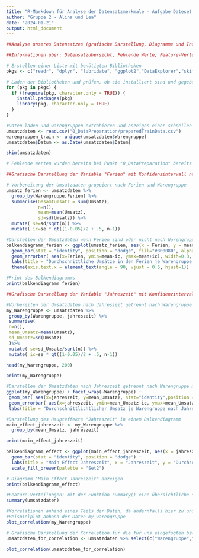 ```yaml
---
title: "R-Markdown für Analyse der Datensatzmerkmale - Aufgabe Dateset Characterisristics"
author: "Gruppe 2 - Alina und Lea"
date: "2024-01-21"
output: html_document
---
```


```r
##Analyse unseres Datensatzes (grafische Darstellung, Diagramme und Informationstabellen um Hauptmerkmale des Datensatzes zusammenzufassen)

##Informationen über: Datensatzübersicht, Fehlende Werte, Feature-Verteilungen, Korrelationen
```

```r
# Erstellen einer Liste mit benötigten Bibliotheken
pkgs <- c("readr", "dplyr", "lubridate", "ggplot2","DataExplorer","skimr")

# Laden der Bibliotheken und prüfen, ob sie installiert sind und gegebendenfalls installieren
for (pkg in pkgs) {
  if (!require(pkg, character.only = TRUE)) {
    install.packages(pkg)
    library(pkg, character.only = TRUE)
  }
}
```

```r
#Daten laden und warengruppen extrahieren und anzeigen einer schnellen Datenübersicht der eingelesenen Daten mit skim
umsatzdaten <- read.csv("0_DataPreparation/preparedTrainData.csv")
warengruppen_train <- unique(umsatzdaten$Warengruppe)
umsatzdaten$Datum <- as.Date(umsatzdaten$Datum)

skim(umsatzdaten)

```

```r
# Fehlende Werten wurden bereits bei Punkt "0_DataPreparation" bereits durch andere Werte ersetzt, wodurch jetzt hier keine fehlenden Werte mehr ersetzt werden müssen. Dies wurde mit der VIM Funktion bereit im Preperation Skript grafisch geprüft. Und hier konnte man auch anhand der skim-Übersicht gut sehen, dass keine fehlenden Werte mehr im Datensatz vorhanden sind.
```

```r
##Grafische Darstellung der Variable "Ferien" mit Konfidenzintervall nach Warengruppe

# Vorbereitung der Umsatzdaten gruppiert nach Ferien und Warengruppe
umsatz_ferien <- umsatzdaten %>%
  group_by(Warengruppe,Ferien) %>%
  summarise(Gesamtumsatz = sum(Umsatz),
            n=n(), 
            mean=mean(Umsatz),
            sd=sd(Umsatz)) %>%
  mutate( se=sd/sqrt(n)) %>%
  mutate( ic=se * qt((1-0.05)/2 + .5, n-1))

#Darstellen der Umsatzdaten wenn Ferien sind oder nicht nach Warengruppe mit Konfidenzintervall
balkendiagramm_ferien <- ggplot(umsatz_ferien, aes(x = Ferien, y = mean)) + facet_wrap(~Warengruppe)+
  geom_bar(stat = "identity", position = "dodge", fill="#800080", alpha=0.7)+
  geom_errorbar( aes(x=Ferien, ymin=mean-ic, ymax=mean+ic), width=0.3, colour="orange", alpha=0.9, linewidth=1.0)+
  labs(title = "Durchschnittliche Umsätze in den Ferien je Warengruppe mit Konfidenzintervall", x = "Ferien", y = "Durchschnittlicher Umsatz")+
  theme(axis.text.x = element_text(angle = 90, vjust = 0.5, hjust=1))

#Print des Balkendiagramms
print(balkendiagramm_ferien)

```

```r
##Grafische Darstellung der Variable "Jahreszeit" mit Konfidenzintervall nach Warengruppe

#Vorbereiten der Umsatzdaten nach Jahreszeit getrennt nach Warengruppe
my_Warengruppe <- umsatzdaten %>%
 group_by(Warengruppe, jahreszeit) %>%
 summarise(
 n=n(),
 mean_Umsatz=mean(Umsatz),
 sd_Umsatz=sd(Umsatz)
 )%>%
 mutate( se=sd_Umsatz/sqrt(n)) %>%
 mutate( ic=se * qt((1-0.05)/2 + .5, n-1)) 

head(my_Warengruppe, 200)

print(my_Warengruppe)

#Darstellen der Umsatzdaten nach Jahreszeit getrennt nach Warengruppe mit Konfidenzintervall 
ggplot(my_Warengruppe) + facet_wrap(~Warengruppe) +
 geom_bar( aes(x=jahreszeit, y=mean_Umsatz), stat="identity",position = "dodge", fill="#800080", alpha=0.7) +
 geom_errorbar( aes(x=jahreszeit, ymin=mean_Umsatz-ic, ymax=mean_Umsatz+ic), width=0.3, colour="orange", alpha=0.9, linewidth=1.0) +
 labs(title = "Durchschnittlichtlicher Umsatz je Warengruppe nach Jahrenzeit mit Konfidenzintervall", x = "Jahreszeit", y = "Durchschnittlicher Umsatz", fill="Jahreszeit")  + theme(axis.text.x = element_text(angle = 90, hjust = 1))
```

```r
#Darstellung des Haupteffekts "Jahreszeit" in einem Balkendiagramm
main_effect_jahreszeit <- my_Warengruppe %>%
  group_by(mean_Umsatz, jahreszeit)

print(main_effect_jahreszeit)

balkendiagramm_effect <- ggplot(main_effect_jahreszeit, aes(x = jahreszeit, y = mean_Umsatz, fill = jahreszeit)) +
  geom_bar(stat = "identity", position = "dodge") +
  labs(title = "Main Effect Jahreszeit", x = "Jahreszeit", y = "Durchschnittlicher Umsatz", fill="Jahreszeit") +
  scale_fill_brewer(palette = "Set2")

# Diagramm "Main Effect Jahreszeit" anzeigen
print(balkendiagramm_effect)

```

```r
#Feature-Verteilungen: mit der Funktion summary() eine übersichtliche statistische Zusammenfassung jedes Merkmals in den umsatzdaten  
summary(umsatzdaten)

```

```r
#Korrelationen anhand eines Teils der Daten, da andernfalls hier zu unübersichtlich 
#Beispielplot anhand der Daten my_warengruppe
plot_correlation(my_Warengruppe)

# Grafische Darstellung der Korreletion für die für uns eingefügten bzw. als relevant aus dem Trainingsdatensatz erachteten Variablen - bei noch mehr Variablen wäre es zu unübersichtlich 
umsatzdaten_for_correlation <- umsatzdaten %>% select(c("Warengruppe","Umsatz","Bewoelkung","wochentag","jahreszeit","Temperatur","KielerWoche","Feiertag","Ferien"))

plot_correlation(umsatzdaten_for_correlation)

```


